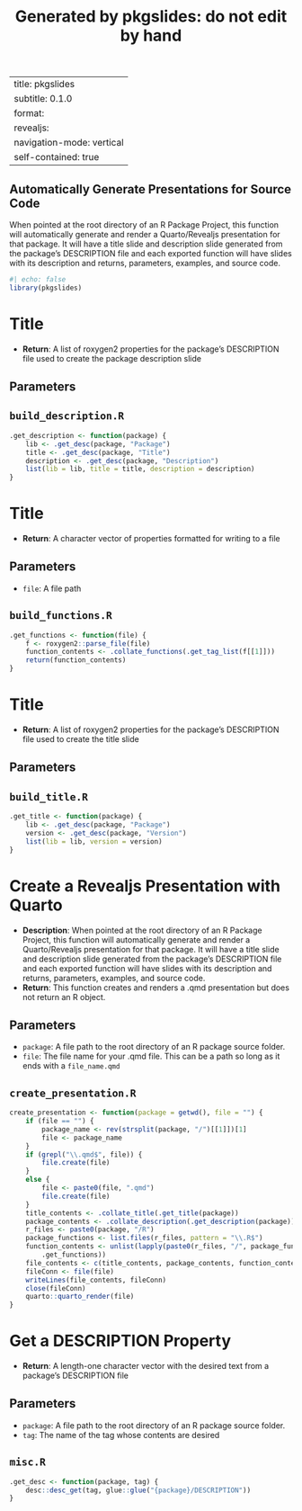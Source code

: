 % Generated by pkgslides: do not edit by hand
---
title: pkgslides
subtitle: 0.1.0
format:
  revealjs:
    navigation-mode: vertical
    self-contained: true
---

## Automatically Generate Presentations for Source Code
When pointed at the root directory of an R Package Project, this 
  function will automatically generate and render a Quarto/Revealjs 
  presentation for that package. It will have a title slide and description 
  slide generated from the package's DESCRIPTION file and each exported 
  function will have slides with its description and returns, parameters, 
  examples, and source code.

```r
#| echo: false
library(pkgslides)
```

# Title
- **Return**: A list of roxygen2 properties for the package's DESCRIPTION file used
  to create the package description slide


## Parameters



## `build_description.R`
```.r
.get_description <- function(package) {
    lib <- .get_desc(package, "Package")
    title <- .get_desc(package, "Title")
    description <- .get_desc(package, "Description")
    list(lib = lib, title = title, description = description)
}
```

# Title
- **Return**: A character vector of properties formatted for writing to a file


## Parameters
- `file`: A file path


## `build_functions.R`
```.r
.get_functions <- function(file) {
    f <- roxygen2::parse_file(file)
    function_contents <- .collate_functions(.get_tag_list(f[[1]]))
    return(function_contents)
}
```

# Title
- **Return**: A list of roxygen2 properties for the package's DESCRIPTION file used
  to create the title slide


## Parameters



## `build_title.R`
```.r
.get_title <- function(package) {
    lib <- .get_desc(package, "Package")
    version <- .get_desc(package, "Version")
    list(lib = lib, version = version)
}
```

# Create a Revealjs Presentation with Quarto
- **Description**: When pointed at the root directory of an R Package Project, this
  function will automatically generate and render a Quarto/Revealjs
  presentation for that package. It will have a title slide and description
  slide generated from the package's DESCRIPTION file and each exported
  function will have slides with its description and returns, parameters,
  examples, and source code.
- **Return**: This function creates and renders a .qmd presentation but does not
  return an R object.


## Parameters
- `package`: A file path to the root directory of an R package source
folder.
- `file`: The file name for your .qmd file. This can be a path so long as
it ends with a `file_name.qmd`


## `create_presentation.R`
```.r
create_presentation <- function(package = getwd(), file = "") {
    if (file == "") {
        package_name <- rev(strsplit(package, "/")[[1]])[1]
        file <- package_name
    }
    if (grepl("\\.qmd$", file)) {
        file.create(file)
    }
    else {
        file <- paste0(file, ".qmd")
        file.create(file)
    }
    title_contents <- .collate_title(.get_title(package))
    package_contents <- .collate_description(.get_description(package))
    r_files <- paste0(package, "/R")
    package_functions <- list.files(r_files, pattern = "\\.R$")
    function_contents <- unlist(lapply(paste0(r_files, "/", package_functions), 
        .get_functions))
    file_contents <- c(title_contents, package_contents, function_contents)
    fileConn <- file(file)
    writeLines(file_contents, fileConn)
    close(fileConn)
    quarto::quarto_render(file)
}
```

# Get a DESCRIPTION Property
- **Return**: A length-one character vector with the desired text from a package's
  DESCRIPTION file


## Parameters
- `package`: A file path to the root directory of an R package source
folder.
- `tag`: The name of the tag whose contents are desired


## `misc.R`
```.r
.get_desc <- function(package, tag) {
    desc::desc_get(tag, glue::glue("{package}/DESCRIPTION"))
}
```
